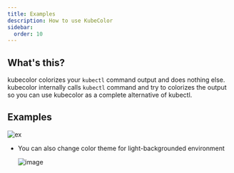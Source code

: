 ```yaml
---
title: Examples
description: How to use KubeColor
sidebar:
  order: 10
---
```


## What's this?

kubecolor colorizes your `kubectl` command output and does nothing else.
kubecolor internally calls `kubectl` command and try to colorizes the output so
you can use kubecolor as a complete alternative of kubectl. 

## Examples 

![ex](/assets/kubectl-combined.png)

* You can also change color theme for light-backgrounded environment

  ![image](https://user-images.githubusercontent.com/60682957/95733403-0c523b00-0cbd-11eb-9ff9-abc5469e97ca.png)

